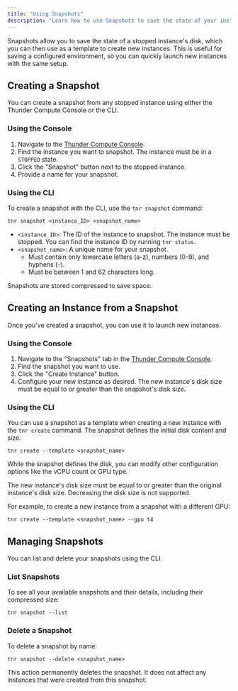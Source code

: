 ```yaml
---
title: "Using Snapshots"
description: "Learn how to use Snapshots to save the state of your instance's disk and create new instances from it."
---
```


Snapshots allow you to save the state of a stopped instance's disk, which you can then use as a template to create new instances. This is useful for saving a configured environment, so you can quickly launch new instances with the same setup.

## Creating a Snapshot

You can create a snapshot from any stopped instance using either the Thunder Compute Console or the CLI.

### Using the Console

1.  Navigate to the [Thunder Compute Console](https://console.thundercompute.com/).
2.  Find the instance you want to snapshot. The instance must be in a `STOPPED` state.
3.  Click the "Snapshot" button next to the stopped instance.
4.  Provide a name for your snapshot.

### Using the CLI

To create a snapshot with the CLI, use the `tnr snapshot` command:

```
tnr snapshot <instance_ID> <snapshot_name>
```

- `<instance_ID>`: The ID of the instance to snapshot. The instance must be stopped. You can find the instance ID by running `tnr status`.
- `<snapshot_name>`: A unique name for your snapshot.
  - Must contain only lowercase letters (a-z), numbers (0-9), and hyphens (-).
  - Must be between 1 and 62 characters long.

Snapshots are stored compressed to save space.

## Creating an Instance from a Snapshot

Once you've created a snapshot, you can use it to launch new instances.

### Using the Console

1.  Navigate to the "Snapshots" tab in the [Thunder Compute Console](https://console.thundercompute.com/).
2.  Find the snapshot you want to use.
3.  Click the "Create Instance" button.
4.  Configure your new instance as desired. The new instance's disk size must be equal to or greater than the snapshot's disk size.

### Using the CLI

You can use a snapshot as a template when creating a new instance with the `tnr create` command. The snapshot defines the initial disk content and size.

```
tnr create --template <snapshot_name>
```

While the snapshot defines the disk, you can modify other configuration options like the vCPU count or GPU type.

<Note>
The new instance's disk size must be equal to or greater than the original instance's disk size. Decreasing the disk size is not supported.
</Note>

For example, to create a new instance from a snapshot with a different GPU:
```
tnr create --template <snapshot_name> --gpu t4
```

## Managing Snapshots

You can list and delete your snapshots using the CLI.

### List Snapshots

To see all your available snapshots and their details, including their compressed size:

```
tnr snapshot --list
```

### Delete a Snapshot

To delete a snapshot by name:

```
tnr snapshot --delete <snapshot_name>
```

<Warning>
  This action permanently deletes the snapshot. It does not affect any instances that were created from this snapshot.
</Warning> 